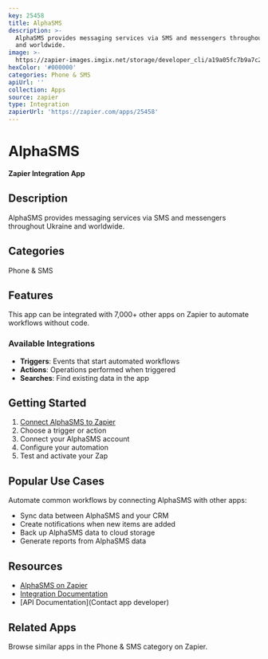 ```yaml
---
key: 25458
title: AlphaSMS
description: >-
  AlphaSMS provides messaging services via SMS and messengers throughout Ukraine
  and worldwide.
image: >-
  https://zapier-images.imgix.net/storage/developer_cli/a19a05fc7b9a7c2430315cd914e77a90_2.png?auto=format%2Ccompress&ixlib=python-3.0.0&q=50
hexColor: '#000000'
categories: Phone & SMS
apiUrl: ''
collection: Apps
source: zapier
type: Integration
zapierUrl: 'https://zapier.com/apps/25458'
---
```

# AlphaSMS

**Zapier Integration App**

## Description

AlphaSMS provides messaging services via SMS and messengers throughout Ukraine and worldwide.

## Categories

Phone & SMS

## Features

This app can be integrated with 7,000+ other apps on Zapier to automate workflows without code.

### Available Integrations

- **Triggers**: Events that start automated workflows
- **Actions**: Operations performed when triggered
- **Searches**: Find existing data in the app

## Getting Started

1. [Connect AlphaSMS to Zapier](https://zapier.com/apps/25458)
2. Choose a trigger or action
3. Connect your AlphaSMS account
4. Configure your automation
5. Test and activate your Zap

## Popular Use Cases

Automate common workflows by connecting AlphaSMS with other apps:

- Sync data between AlphaSMS and your CRM
- Create notifications when new items are added
- Back up AlphaSMS data to cloud storage
- Generate reports from AlphaSMS data

## Resources

- [AlphaSMS on Zapier](https://zapier.com/apps/25458)
- [Integration Documentation](https://zapier.com/apps/25458/integrations)
- [API Documentation](Contact app developer)

## Related Apps

Browse similar apps in the Phone & SMS category on Zapier.
